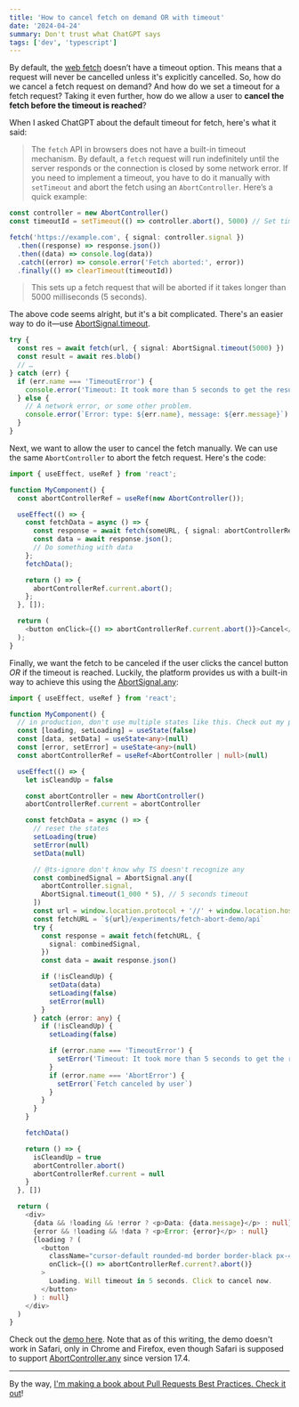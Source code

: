 ```yaml
---
title: 'How to cancel fetch on demand OR with timeout'
date: '2024-04-24'
summary: Don't trust what ChatGPT says
tags: ['dev', 'typescript']
---
```


By default, the [web fetch](https://developer.mozilla.org/en-US/docs/Web/API/Fetch_API) doesn’t have a timeout option. This means that a request will never be cancelled unless it's explicitly cancelled. So, how do we cancel a fetch request on demand? And how do we set a timeout for a fetch request? Taking it even further, how do we allow a user to **cancel the fetch before the timeout is reached**?

When I asked ChatGPT about the default timeout for fetch, here's what it said:

> The `fetch` API in browsers does not have a built-in timeout mechanism. By default, a `fetch` request will run indefinitely until the server responds or the connection is closed by some network error. If you need to implement a timeout, you have to do it manually with `setTimeout` and abort the fetch using an `AbortController`. Here’s a quick example:

```typescript
const controller = new AbortController()
const timeoutId = setTimeout(() => controller.abort(), 5000) // Set timeout to 5000 ms

fetch('https://example.com', { signal: controller.signal })
  .then((response) => response.json())
  .then((data) => console.log(data))
  .catch((error) => console.error('Fetch aborted:', error))
  .finally(() => clearTimeout(timeoutId))
```

> This sets up a fetch request that will be aborted if it takes longer than 5000 milliseconds (5 seconds).

The above code seems alright, but it's a bit complicated. There's an easier way to do it—use [AbortSignal.timeout](https://developer.mozilla.org/en-US/docs/Web/API/AbortSignal/timeout_static).

```typescript
try {
  const res = await fetch(url, { signal: AbortSignal.timeout(5000) })
  const result = await res.blob()
  // …
} catch (err) {
  if (err.name === 'TimeoutError') {
    console.error('Timeout: It took more than 5 seconds to get the result!')
  } else {
    // A network error, or some other problem.
    console.error(`Error: type: ${err.name}, message: ${err.message}`)
  }
}
```

Next, we want to allow the user to cancel the fetch manually. We can use the same `AbortController` to abort the fetch request. Here's the code:

```typescript
import { useEffect, useRef } from 'react';

function MyComponent() {
  const abortControllerRef = useRef(new AbortController());

  useEffect(() => {
    const fetchData = async () => {
      const response = await fetch(someURL, { signal: abortControllerRef.current.signal });
      const data = await response.json();
      // Do something with data
    };
    fetchData();

    return () => {
      abortControllerRef.current.abort();
    };
  }, []);

  return (
    <button onClick={() => abortControllerRef.current.abort()}>Cancel</button>
  );
}
```

Finally, we want the fetch to be canceled if the user clicks the cancel button _OR_ if the timeout is reached. Luckily, the platform provides us with a built-in way to achieve this using the [AbortSignal.any](https://developer.mozilla.org/en-US/docs/Web/API/AbortSignal/any_static#using_abortsignal.any):

```typescript
import { useEffect, useRef } from 'react';

function MyComponent() {
  // in production, don't use multiple states like this. Check out my previous blog post.
  const [loading, setLoading] = useState(false)
  const [data, setData] = useState<any>(null)
  const [error, setError] = useState<any>(null)
  const abortControllerRef = useRef<AbortController | null>(null)

  useEffect(() => {
    let isCleandUp = false

    const abortController = new AbortController()
    abortControllerRef.current = abortController

    const fetchData = async () => {
      // reset the states
      setLoading(true)
      setError(null)
      setData(null)

      // @ts-ignore don't know why TS doesn't recognize any
      const combinedSignal = AbortSignal.any([
        abortController.signal,
        AbortSignal.timeout(1_000 * 5), // 5 seconds timeout
      ])
      const url = window.location.protocol + '//' + window.location.host
      const fetchURL = `${url}/experiments/fetch-abort-demo/api`
      try {
        const response = await fetch(fetchURL, {
          signal: combinedSignal,
        })
        const data = await response.json()

        if (!isCleandUp) {
          setData(data)
          setLoading(false)
          setError(null)
        }
      } catch (error: any) {
        if (!isCleandUp) {
          setLoading(false)

          if (error.name === 'TimeoutError') {
            setError('Timeout: It took more than 5 seconds to get the result!')
          }
          if (error.name === 'AbortError') {
            setError(`Fetch canceled by user`)
          }
        }
      }
    }

    fetchData()

    return () => {
      isCleandUp = true
      abortController.abort()
      abortControllerRef.current = null
    }
  }, [])

  return (
    <div>
      {data && !loading && !error ? <p>Data: {data.message}</p> : null}
      {error && !loading && !data ? <p>Error: {error}</p> : null}
      {loading ? (
        <button
          className="cursor-default rounded-md border border-black px-4 py-2"
          onClick={() => abortControllerRef.current?.abort()}
        >
          Loading. Will timeout in 5 seconds. Click to cancel now.
        </button>
      ) : null}
    </div>
  )
}
```

Check out the [demo here](/experiments/fetch-abort-demo). Note that as of this writing, the demo doesn't work in Safari, only in Chrome and Firefox, even though Safari is supposed to support [AbortController.any](https://developer.mozilla.org/en-US/docs/Web/API/AbortSignal/any_static#browser_compatibility) since version 17.4.

---

By the way, [I'm making a book about Pull Requests Best Practices. Check it out](https://pr.nico.fyi)!
